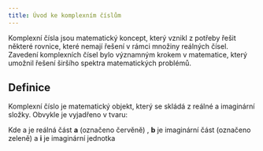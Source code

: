 ```yaml
---
title: Úvod ke komplexním číslům
---
```



Komplexní čísla jsou matematický koncept, který vznikl z potřeby řešit některé rovnice, které nemají řešení v rámci množiny reálných čísel. Zavedení komplexních čísel bylo významným krokem v matematice, který umožnil řešení širšího spektra matematických problémů.

## Definice 
Komplexní číslo je matematický objekt, který se skládá z reálné a imaginární složky. 
Obvykle je vyjadřeno v tvaru:
<Latex formula="\red a +  \green b \green i" />

Kde a je reálná část **a** (označeno červěně) ,  **b** je imaginární část (označeno zeleně) a **i** je imaginární jednotka